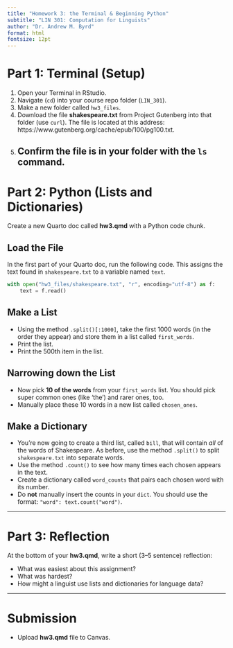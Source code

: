 ```yaml
---
title: "Homework 3: the Terminal & Beginning Python"
subtitle: "LIN 301: Computation for Linguists"
author: "Dr. Andrew M. Byrd"
format: html
fontsize: 12pt
---
```


# Part 1: Terminal (Setup)

1. Open your Terminal in RStudio.  
2. Navigate (`cd`) into your course repo folder (`LIN_301`).  
3. Make a new folder called `hw3_files`.
4. Download the file **shakespeare.txt** from Project Gutenberg into that folder (use `curl`). The file is located at this address: https://www.gutenberg.org/cache/epub/100/pg100.txt.  
5. Confirm the file is in your folder with the `ls` command.
---

# Part 2: Python (Lists and Dictionaries)

Create a new Quarto doc called **hw3.qmd** with a Python code chunk.  

## Load the File

In the first part of your Quarto doc, run the following code. This assigns the text found in `shakespeare.txt` to a variable named `text`.

``` python
with open("hw3_files/shakespeare.txt", "r", encoding="utf-8") as f:
    text = f.read()
```

## Make a List

- Using the method `.split()[:1000]`, take the first 1000 words (in the order they appear) and store them in a list called `first_words`.  
- Print the list.
- Print the 500th item in the list.

## Narrowing down the List

- Now pick **10 of the words** from your `first_words` list. You should pick super common ones (like 'the') and rarer ones, too.
- Manually place these 10 words in a new list called `chosen_ones`.

## Make a Dictionary

- You're now going to create a third list, called `bill`, that will contain *all* of the words of Shakespeare. As before, use the method `.split()` to split `shakespeare.txt` into separate words.
- Use the method `.count()` to see how many times each chosen appears in the text.  
- Create a dictionary called `word_counts` that pairs each chosen word with its number. 
- Do **not** manually insert the counts in your `dict`. You should use the format: `"word": text.count("word")`.

---

# Part 3: Reflection

At the bottom of your **hw3.qmd**, write a short (3–5 sentence) reflection:

- What was easiest about this assignment?  
- What was hardest?  
- How might a linguist use lists and dictionaries for language data?  

---

# Submission

- Upload **hw3.qmd** file to Canvas.  
